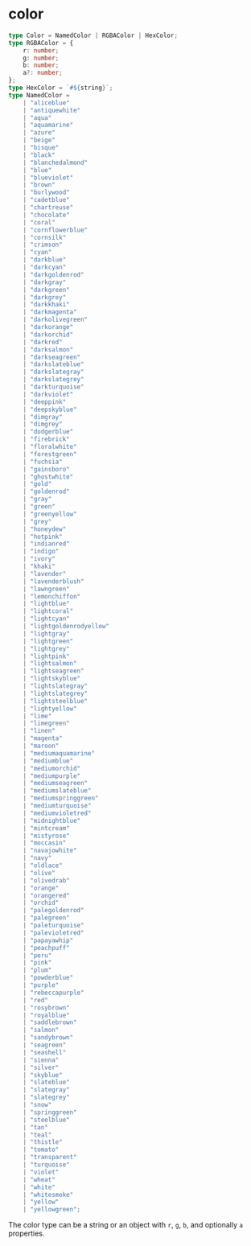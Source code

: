 # color

```ts
type Color = NamedColor | RGBAColor | HexColor;
type RGBAColor = {
    r: number;
    g: number;
    b: number;
    a?: number;
};
type HexColor = `#${string}`;
type NamedColor =
    | "aliceblue"
    | "antiquewhite"
    | "aqua"
    | "aquamarine"
    | "azure"
    | "beige"
    | "bisque"
    | "black"
    | "blanchedalmond"
    | "blue"
    | "blueviolet"
    | "brown"
    | "burlywood"
    | "cadetblue"
    | "chartreuse"
    | "chocolate"
    | "coral"
    | "cornflowerblue"
    | "cornsilk"
    | "crimson"
    | "cyan"
    | "darkblue"
    | "darkcyan"
    | "darkgoldenrod"
    | "darkgray"
    | "darkgreen"
    | "darkgrey"
    | "darkkhaki"
    | "darkmagenta"
    | "darkolivegreen"
    | "darkorange"
    | "darkorchid"
    | "darkred"
    | "darksalmon"
    | "darkseagreen"
    | "darkslateblue"
    | "darkslategray"
    | "darkslategrey"
    | "darkturquoise"
    | "darkviolet"
    | "deeppink"
    | "deepskyblue"
    | "dimgray"
    | "dimgrey"
    | "dodgerblue"
    | "firebrick"
    | "floralwhite"
    | "forestgreen"
    | "fuchsia"
    | "gainsboro"
    | "ghostwhite"
    | "gold"
    | "goldenrod"
    | "gray"
    | "green"
    | "greenyellow"
    | "grey"
    | "honeydew"
    | "hotpink"
    | "indianred"
    | "indigo"
    | "ivory"
    | "khaki"
    | "lavender"
    | "lavenderblush"
    | "lawngreen"
    | "lemonchiffon"
    | "lightblue"
    | "lightcoral"
    | "lightcyan"
    | "lightgoldenrodyellow"
    | "lightgray"
    | "lightgreen"
    | "lightgrey"
    | "lightpink"
    | "lightsalmon"
    | "lightseagreen"
    | "lightskyblue"
    | "lightslategray"
    | "lightslategrey"
    | "lightsteelblue"
    | "lightyellow"
    | "lime"
    | "limegreen"
    | "linen"
    | "magenta"
    | "maroon"
    | "mediumaquamarine"
    | "mediumblue"
    | "mediumorchid"
    | "mediumpurple"
    | "mediumseagreen"
    | "mediumslateblue"
    | "mediumspringgreen"
    | "mediumturquoise"
    | "mediumvioletred"
    | "midnightblue"
    | "mintcream"
    | "mistyrose"
    | "moccasin"
    | "navajowhite"
    | "navy"
    | "oldlace"
    | "olive"
    | "olivedrab"
    | "orange"
    | "orangered"
    | "orchid"
    | "palegoldenrod"
    | "palegreen"
    | "paleturquoise"
    | "palevioletred"
    | "papayawhip"
    | "peachpuff"
    | "peru"
    | "pink"
    | "plum"
    | "powderblue"
    | "purple"
    | "rebeccapurple"
    | "red"
    | "rosybrown"
    | "royalblue"
    | "saddlebrown"
    | "salmon"
    | "sandybrown"
    | "seagreen"
    | "seashell"
    | "sienna"
    | "silver"
    | "skyblue"
    | "slateblue"
    | "slategray"
    | "slategrey"
    | "snow"
    | "springgreen"
    | "steelblue"
    | "tan"
    | "teal"
    | "thistle"
    | "tomato"
    | "transparent"
    | "turquoise"
    | "violet"
    | "wheat"
    | "white"
    | "whitesmoke"
    | "yellow"
    | "yellowgreen";
```

The color type can be a string or an object with `r`, `g`, `b`, and optionally `a` properties.
